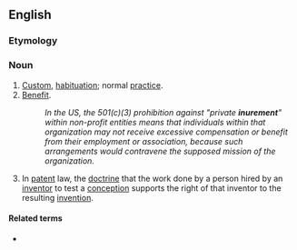 ==English==

===Etymology===
{{suffix|en|inure|ment}}

===Noun===
{{en-noun|~}}

# [[custom|Custom]], [[habituation]]; normal [[practice]].
# [[benefit|Benefit]].
#: ''In the US, the 501(c)(3) prohibition against "private '''inurement'''" within non-profit entities means that individuals within that organization may not receive excessive compensation or benefit from their employment or association, because such arrangements would contravene the supposed mission of the organization.''
# {{lb|en|legal}} In [[patent]] law, the [[doctrine]] that the work done by a person hired by an [[inventor]] to test a [[conception]] supports the right of that inventor to the resulting [[invention]].

====Related terms====
* {{l|en|inure}}